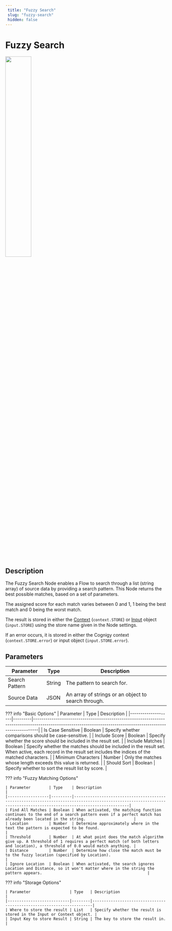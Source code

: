```yaml
---
 title: "Fuzzy Search" 
 slug: "fuzzy-search" 
 hidden: false 
---
```

# Fuzzy Search

<Frame>
  <img class="image-center" src="../../../../../_assets/ai/build/node-reference/ai/fuzzy-search.png" width="40%" />
</Frame>

## Description

The Fuzzy Search Node enables a Flow to search through a list (string array) of source data by providing a search pattern. This Node returns the best possible matches, based on a set of parameters.

The assigned score for each match varies between 0 and 1, 1 being the best match and 0 being the worst match.

The result is stored in either the [Context](../../../test/interaction-panel/context.md) (`context.STORE`) or [Input](../../../test/interaction-panel/input.md) object (`input.STORE`) using the store name given in the Node settings.

If an error occurs, it is stored in either the Cognigy context (`context.STORE.error`) or input object (`input.STORE.error`). 

## Parameters

| Parameter      | Type   | Description                                         |
|----------------|--------|-----------------------------------------------------|
| Search Pattern | String | The pattern to search for.                          |
| Source Data    | JSON   | An array of strings or an object to search through. |

??? info "Basic Options"
    | Parameter          | Type    | Description                                                                                                                                                  |
    |--------------------|---------|--------------------------------------------------------------------------------------------------------------------------------------------------------------|
    | Is Case Sensitive  | Boolean | Specify whether comparisons should be case-sensitive.                                                                                                        |
    | Include Score      | Boolean | Specify whether the score should be included in the result set.                                                                                              |
    | Include Matches    | Boolean | Specify whether the matches should be included in the result set. When active, each record in the result set includes the indices of the matched characters. |
    | Minimum Characters | Number  | Only the matches whose length exceeds this value is returned.                                                                                                |
    | Should Sort        | Boolean | Specify whether to sort the result list by score.                                                                                                            |

??? info "Fuzzy Matching Options"

    | Parameter        | Type    | Description                                                                                                                                                        |
    |------------------|---------|--------------------------------------------------------------------------------------------------------------------------------------------------------------------|
    | Find All Matches | Boolean | When activated, the matching function continues to the end of a search pattern even if a perfect match has already been located in the string.                     |
    | Location         | Number  | Determine approximately where in the text the pattern is expected to be found.                                                                                     |
    | Threshold        | Number  | At what point does the match algorithm give up. A threshold of 1 requires a perfect match (of both letters and location), a threshold of 0.0 would match anything. |
    | Distance         | Number  | Determine how close the match must be to the fuzzy location (specified by Location).                                                                               |
    | Ignore Location  | Boolean | When activated, the search ignores Location and Distance, so it won't matter where in the string the pattern appears.                                              |

??? info "Storage Options"

    | Parameter                 | Type   | Description                                                          |
    |---------------------------|--------|----------------------------------------------------------------------|
    | Where to store the result | List   | Specify whether the result is stored in the Input or Context object. |
    | Input Key to store Result | String | The key to store the result in.                                      |